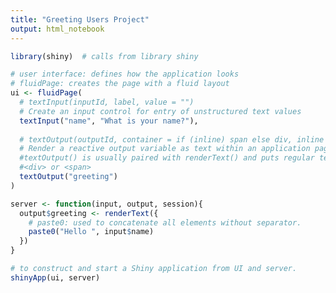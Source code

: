 ```yaml
---
title: "Greeting Users Project"
output: html_notebook
---
```

 

```r
library(shiny)  # calls from library shiny

# user interface: defines how the application looks 
# fluidPage: creates the page with a fluid layout 
ui <- fluidPage(
  # textInput(inputId, label, value = "")
  # Create an input control for entry of unstructured text values
  textInput("name", "What is your name?"),
  
  # textOutput(outputId, container = if (inline) span else div, inline = FALSE)
  # Render a reactive output variable as text within an application page. 
  #textOutput() is usually paired with renderText() and puts regular text in 
  #<div> or <span>
  textOutput("greeting")
)

server <- function(input, output, session){
  output$greeting <- renderText({
    # paste0: used to concatenate all elements without separator. 
    paste0("Hello ", input$name)
  })
}

# to construct and start a Shiny application from UI and server.
shinyApp(ui, server)
``` 
